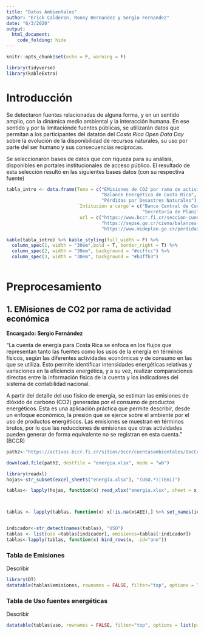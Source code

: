 ```yaml
---
title: "Datos Ambientales"
author: "Erick Calderon, Ronny Hernandez y Sergio Fernandez"
date: "6/3/2020"
output: 
  html_document:
    code_folding: hide
---
```



```r
knitr::opts_chunk$set(echo = F, warning = F)

library(tidyverse)
library(kableExtra)

```

# Introducción 

Se detectaron fuentes relacionadas de alguna forma, y en un sentido amplio, con la dinámica medio ambiental y la interacción humana. En ese sentido y por la limitaciónde fuentes públicas, se utilizarán datos que permitan a los participantes del datatón del *Costa Rica Open Data Day* sobre la evolución de la disponibilidad de recursos naturales, su uso por parte del ser humano y sus consecuencias recíprocas.

Se seleccionaron bases de datos que con riqueza para su análisis, disponibles en portales institucionales de acceso público. El resultado  de esta selección resultó en las siguientes bases datos (con su respectiva fuente)


```r

tabla_intro <- data.frame(Tema = c("EMisiones de CO2 por rama de actividad ecnómica", 
                                   "Balance Energético de Costa Rica",
                                   "Pérdidas por Desastres Naturales"), 
                          `Intitución a cargo`= c("Banco Central de Costa Rica",
                                                  "Secretaría de Planificación-Subsecretaría Energía- MINAE", "Ministerio de Planifiación Económica - Mideplan"), 
                           url = c("https://www.bccr.fi.cr/seccion-cuentas-ambientales/cuentas-ambientales",
                                   "https://sepse.go.cr/ciena/balances-energeticos/#1576186020566-51408349-4349",
                                   "https://www.mideplan.go.cr/perdidas-ocasionadas-fenomenos-naturales"))

kable(tabla_intro) %>% kable_styling(full_width = F) %>%
  column_spec(1, width = "30em",bold = T, border_right = T) %>%
  column_spec(2, width = "30em", background = "#ccffcc") %>% 
  column_spec(3, width = "30em", background = "#b3ffb3")
  

```

# Preprocesamiento 

## 1. EMisiones de CO2 por rama de actividad económica

**Encargado: Sergio Fernández**

"La cuenta de energía para Costa Rica se enfoca en los flujos que representan tanto las fuentes como los usos de la energía en términos físicos, según las diferentes actividades económicas y de consumo en las que se utiliza. Esto permite identificar intensidades energéticas relativas y variaciones en la eficiencia energética, y a su vez, realizar comparaciones directas entre la información física de la cuenta y los indicadores del sistema de contabilidad nacional.

A partir del detalle del uso físico de energía, se estiman las emisiones de dióxido de carbono (CO2) generadas por el consumo de productos energéticos. Esta es una aplicación práctica que permite describir, desde un enfoque económico, la presión que se ejerce sobre el ambiente por el uso de productos energéticos. Las emisiones se muestran en términos brutos, por lo que las reducciones de emisiones que otras actividades pueden generar de forma equivalente no se registran en esta cuenta." (BCCR)

```r

path2<-"https://activos.bccr.fi.cr/sitios/bccr/cuentasambientales/DocCuentaEnergia/Cuenta_Energia_2011_2015.xlsx"

download.file(path2, destfile = "energia.xlsx", mode = "wb")


```


```r
library(readxl)
hojas<-str_subset(excel_sheets("energia.xlsx"), "(USO.*)|(Emi)")

```


```r
tablas<- lapply(hojas, function(x) read_xlsx("energia.xlsx", sheet = x, col_names = T, skip = 4)) %>% set_names(hojas)



tablas <- lapply(tablas, function(x) x[!is.na(x$AEE),] %>% set_names(iconv(colnames(.),from="UTF-8",to="ASCII//TRANSLIT")))


indicador<-str_detect(names(tablas), "USO")
tablas <- list(uso =tablas[indicador], emisiones=tablas[!indicador])
tablas<-lapply(tablas, function(x) bind_rows(x, .id="ano"))
```

### Tabla de Emisiones

Describir

```r
library(DT)
datatable(tablas$emisiones, rownames = FALSE, filter="top", options = list(pageLength = 5, scrollX=T))


```


### Tabla de Uso fuentes energéticas

Describir

```r

datatable(tablas$uso, rownames = FALSE, filter="top", options = list(pageLength = 5, scrollX=T))


```

